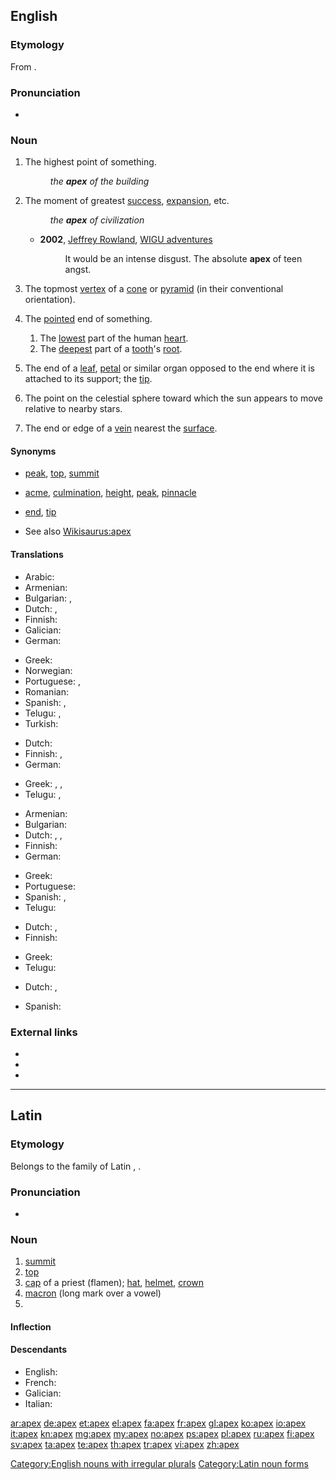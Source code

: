 {{also|APEX|ápex}}
==English==
{{wikipedia|dab=apex|lang=en}}

===Etymology===
From {{etyl|la}} {{term|lang=la|apex||point, tip, summit}}.

===Pronunciation===
* {{a|UK|US}} {{IPA|/ˈeɪ.pɛks/}}

===Noun===
{{en-noun|pl=apices|pl2=apexes}}

# The highest point of something.
#: ''the '''apex''' of the building''
# {{figuratively}} The moment of greatest [[success]], [[expansion]], etc.
#: ''the '''apex''' of civilization''
#* '''2002''', [[w:Jeffrey Rowland|Jeffrey Rowland]], [http://jjrowland.com/wigu/20020327.html WIGU adventures]
#*: It would be an intense disgust.  The absolute '''apex''' of teen angst.
# {{geometry}} The topmost [[vertex]] of a [[cone]] or [[pyramid]] (in their conventional orientation).
# {{chiefly|anatomy}} The [[pointed]] end of something.
## The [[low]]est part of the human [[heart]].
## The [[deep]]est part of a [[tooth]]'s [[root]].
# {{botany}} The end of a [[leaf]], [[petal]] or similar organ opposed to the end where it is attached to its support; the [[tip]].
# {{astronomy}} The point on the celestial sphere toward which the sun appears to move relative to nearby stars.
# {{mining|US}} The end or edge of a [[vein]] nearest the [[surface]].<!--Webster 1913-->

====Synonyms====
* {{sense|highest point}} [[peak]], [[top]], [[summit]]
* {{sense|moment of greatest success, expansion, etc}} [[acme]], [[culmination]], [[height]], [[peak]], [[pinnacle]]
* {{sense|pointed end}} [[end]], [[tip]]
* See also [[Wikisaurus:apex]]

====Translations====
{{trans-top|highest point}}
* Arabic: {{t|ar|ذروة}}
* Armenian: {{t-|hy|գագաթ|tr=gagat’}}
* Bulgarian: {{t+|bg|връх}},  {{t|bg|връхна точка}}
* Dutch: {{t+|nl|top|m}}, {{t+|nl|spits|c}}
* Finnish: {{t+|fi|huippu}}
* Galician: {{t-|gl|ápice|f|xs=Galician}}
* German: {{t+|de|Gipfel|m}}
{{trans-mid}}
* Greek: {{t+|el|κορυφή|f|tr=korifí}}
* Norwegian: {{t|no|topp}}
* Portuguese: {{t+|pt|topo}}, {{t+|pt|cume}}
* Romanian: {{t-|ro|culme}}
* Spanish: {{t|es|ápice|m}}, {{t|es|cima|f}}
* Telugu: {{t|te|అత్యున్నత|tr=atyunnata}}, {{t|te|సర్వోన్నత|tr=sarvOnnata}}
* Turkish: {{t|tr|zirve}}
{{trans-bottom}}

{{trans-top|moment of greatest success, expansion, etc}}
* Dutch: {{t+|nl|top|m}}
* Finnish: {{t+|fi|huippu}}, {{t-|fi|huipentuma}}
* German: {{t+|de|Gipfel|m}}
{{trans-mid}}
* Greek: {{t+|el|κορυφή|f|tr=korifí}},  {{t|el|απόγειο|n|tr=apóyio}},  {{t|el|αποκορύφωμα|n|tr=apokorífoma}}
* Telugu: {{t|te|సర్వోత్కృష్ట|tr=sarvOtkRshTa}}, {{t|te|ఉచ్ఛ|tr=uccha}}
{{trans-bottom}}

{{trans-top|in geometry: topmost vertex of a cone or pyramid}}
* Armenian: {{t-|hy|գագաթ|tr=gagatʿ}}
* Bulgarian: {{t+|bg|връх}}
* Dutch: {{t+|nl|top|m}}, {{t+|nl|spits|c}}, {{t+|nl|punt|m}}
* Finnish: {{t+|fi|huippu}}
* German: {{t+|de|Spitze|m}}
{{trans-mid}}
* Greek: {{t+|el|κορυφή|f|tr=korifí}}
* Portuguese: {{t+|pt|topo}}
* Spanish: {{t|es|ápice|m}}, {{t|es|cúspide|f}}
* Telugu: {{t|te|శీర్షము|tr=Seershamu}}
{{trans-bottom}}

{{trans-top|pointed end}}
* Dutch: {{t+|nl|spits|c}}, {{t+|nl|punt|m}}
* Finnish: {{t+|fi|huippu}}
{{trans-mid}}
* Greek: {{t+|el|κορυφή|f|tr=korifí}}
* Telugu: {{t|te|కొన|tr=kona}}
{{trans-bottom}}

{{trans-top|botany: end of leaf}}
* Dutch: {{t+|nl|spits|c}}, {{t+|nl|punt|m}}
{{trans-mid}}
* Spanish: {{t+|es|ápice}}
{{trans-bottom}}

===External links===
* {{R:Webster 1913}}
* {{R:Century 1911}}
* {{R:OneLook}}

[[Category:English nouns with irregular plurals]]

----

==Latin==
{{wikipedia|lang=la}}

===Etymology===
Belongs to the family of Latin {{term|apere|lang=la}}, {{term|apo|apō|lang=la}}.

===Pronunciation===
* {{a|Classical}} {{IPA|/ˈa.peks/|lang=la}}

===Noun===
{{la-noun|apex|apicis|apicis|m|third}}

# [[summit]]
# [[top]]
# [[cap]] of a priest (flamen); [[hat]], [[helmet]], [[crown]]
# [[macron]] (long mark over a vowel)
# {{inflection of|apex|apex|voc|s|lang=la}}

====Inflection====
{{la-decl-3rd|apex|apex|apic}}

====Descendants====
* English: {{l|en|apex}}
* French: {{l|fr|apex}}
* Galician: {{l|gl|ápice}}
* Italian: {{l|it|apice}}

[[Category:Latin noun forms]]

[[ar:apex]]
[[de:apex]]
[[et:apex]]
[[el:apex]]
[[fa:apex]]
[[fr:apex]]
[[gl:apex]]
[[ko:apex]]
[[io:apex]]
[[it:apex]]
[[kn:apex]]
[[mg:apex]]
[[my:apex]]
[[no:apex]]
[[ps:apex]]
[[pl:apex]]
[[ru:apex]]
[[fi:apex]]
[[sv:apex]]
[[ta:apex]]
[[te:apex]]
[[th:apex]]
[[tr:apex]]
[[vi:apex]]
[[zh:apex]]